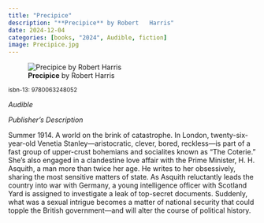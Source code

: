 ```yaml
---
title: "Precipice"
description: "**Precipice** by Robert   Harris"
date: 2024-12-04
categories: [books, "2024", Audible, fiction]
image: Precipice.jpg
---
```

![**Precipice** by Robert   Harris](Precipice.jpg){fig-align="left"}

<sup>isbn-13: 9780063248052</sup>

*Audible*

*Publisher's Description*

Summer 1914. A world on the brink of catastrophe. In London, twenty-six-
year-old Venetia Stanley—aristocratic, clever, bored, reckless—is part of a
fast group of upper-crust bohemians and socialites known as “The Coterie.”
She’s also engaged in a clandestine love affair with the Prime Minister, H.
H. Asquith, a man more than twice her age. He writes to her obsessively,
sharing the most sensitive matters of state. As Asquith reluctantly leads
the country into war with Germany, a young intelligence officer with
Scotland Yard is assigned to investigate a leak of top-secret documents.
Suddenly, what was a sexual intrigue becomes a matter of national security
that could topple the British government—and will alter the course of
political history.